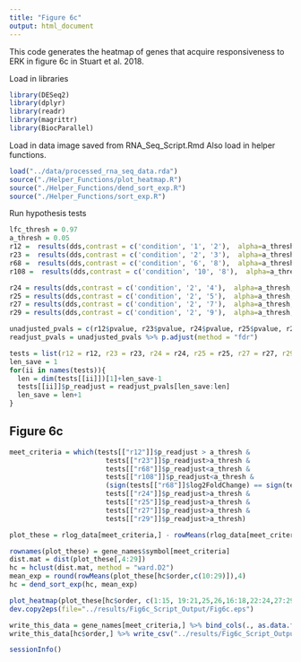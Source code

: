 ```yaml
---
title: "Figure 6c"
output: html_document
---
```

This code generates the heatmap of genes that acquire responsiveness to ERK in figure 6c in Stuart et al. 2018.

Load in libraries
```r
library(DESeq2)
library(dplyr)
library(readr)
library(magrittr)
library(BiocParallel)
```

Load in data image saved from RNA_Seq_Script.Rmd
Also load in helper functions.
```r
load("../data/processed_rna_seq_data.rda")
source("./Helper_Functions/plot_heatmap.R")
source("./Helper_Functions/dend_sort_exp.R")
source("./Helper_Functions/sort_exp.R")
```

Run hypothesis tests
```r
lfc_thresh = 0.97
a_thresh = 0.05
r12 =  results(dds,contrast = c('condition', '1', '2'),  alpha=a_thresh, lfcThreshold = lfc_thresh, altHypothesis = "greaterAbs", parallel = TRUE, BPPARAM = MulticoreParam(4))
r23 =  results(dds,contrast = c('condition', '2', '3'),  alpha=a_thresh, lfcThreshold = lfc_thresh, altHypothesis = "greaterAbs", parallel = TRUE, BPPARAM = MulticoreParam(4))
r68 =  results(dds,contrast = c('condition', '6', '8'),  alpha=a_thresh, lfcThreshold = lfc_thresh, altHypothesis = "greaterAbs", parallel = TRUE, BPPARAM = MulticoreParam(4))
r108 =  results(dds,contrast = c('condition', '10', '8'),  alpha=a_thresh, lfcThreshold = lfc_thresh, altHypothesis = "greaterAbs", parallel = TRUE, BPPARAM = MulticoreParam(4))

r24 = results(dds,contrast = c('condition', '2', '4'),  alpha=a_thresh, lfcThreshold = lfc_thresh, altHypothesis = "greaterAbs", parallel = TRUE, BPPARAM = MulticoreParam(4))
r25 = results(dds,contrast = c('condition', '2', '5'),  alpha=a_thresh, lfcThreshold = lfc_thresh, altHypothesis = "greaterAbs", parallel = TRUE, BPPARAM = MulticoreParam(4))
r27 = results(dds,contrast = c('condition', '2', '7'),  alpha=a_thresh, lfcThreshold = lfc_thresh, altHypothesis = "greaterAbs", parallel = TRUE, BPPARAM = MulticoreParam(4))
r29 = results(dds,contrast = c('condition', '2', '9'),  alpha=a_thresh, lfcThreshold = lfc_thresh, altHypothesis = "greaterAbs", parallel = TRUE, BPPARAM = MulticoreParam(4))

unadjusted_pvals = c(r12$pvalue, r23$pvalue, r24$pvalue, r25$pvalue, r27$pvalue, r29$pvalue, r68$pvalue, r108$pvalue)
readjust_pvals = unadjusted_pvals %>% p.adjust(method = "fdr")

tests = list(r12 = r12, r23 = r23, r24 = r24, r25 = r25, r27 = r27, r29 = r29, r68 = r68, r108 = r108)
len_save = 1
for(ii in names(tests)){
  len = dim(tests[[ii]])[1]+len_save-1
  tests[[ii]]$p_readjust = readjust_pvals[len_save:len]
  len_save = len+1
}
```

## Figure 6c
```r
meet_criteria = which(tests[["r12"]]$p_readjust > a_thresh &
                        tests[["r23"]]$p_readjust>a_thresh &
                        tests[["r68"]]$p_readjust<a_thresh &
                        tests[["r108"]]$p_readjust<a_thresh &
                        (sign(tests[["r68"]]$log2FoldChange) == sign(tests[["r68"]]$log2FoldChange)) &
                        tests[["r24"]]$p_readjust>a_thresh &
                        tests[["r25"]]$p_readjust>a_thresh &
                        tests[["r27"]]$p_readjust>a_thresh & 
                        tests[["r29"]]$p_readjust>a_thresh)

plot_these = rlog_data[meet_criteria,] - rowMeans(rlog_data[meet_criteria, 1:3])

rownames(plot_these) = gene_names$symbol[meet_criteria]
dist.mat = dist(plot_these[,4:29])
hc = hclust(dist.mat, method = "ward.D2")
mean_exp = round(rowMeans(plot_these[hc$order,c(10:29)]),4)
hc = dend_sort_exp(hc, mean_exp)

plot_heatmap(plot_these[hc$order, c(1:15, 19:21,25,26,16:18,22:24,27:29)], thresh = 0.97, cluster_rows = FALSE, cluster_cols = FALSE, gaps_col = c(9,20), labels_col = c(rep("Vector Control", 3), rep("V600E Induced", 3), rep("20hr Drug", 3), rep("Week 1", 3), rep("Week 2 CONT",3), rep("Week 2 INT-OFF", 3), rep("Week 3 CONT", 3), rep("Week 3 INT-ON", 3), rep("Week 4 CONT", 2), rep("Week 4 INT-OFF", 3)), show_rownames = FALSE)
dev.copy2eps(file="../results/Fig6c_Script_Output/Fig6c.eps")
```

```r
write_this_data = gene_names[meet_criteria,] %>% bind_cols(., as.data.frame(plot_these))
write_this_data[hc$order,] %>% write_csv("../results/Fig6c_Script_Output/Fig6c_data.csv")
```

```r
sessionInfo()
```

